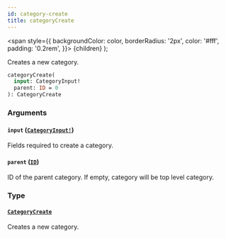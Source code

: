 ```yaml
---
id: category-create
title: categoryCreate
---
```


<span
style={{
      backgroundColor: color,
      borderRadius: '2px',
      color: '#fff',
      padding: '0.2rem',
    }}>
{children}
</span>
);

Creates a new category.

```graphql
categoryCreate(
  input: CategoryInput!
  parent: ID = 0
): CategoryCreate

```

### Arguments

#### `input` ([`CategoryInput!`](/api-reference/inputs/category-input.mdx))

Fields required to create a category.

#### `parent` ([`ID`](/api-reference/scalars/id.mdx))

ID of the parent category. If empty, category will be top level category.

### Type

#### [`CategoryCreate`](/api-reference/objects/category-create.mdx)

Creates a new category.

